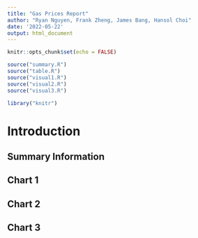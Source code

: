 ```yaml
---
title: "Gas Prices Report"
author: "Ryan Nguyen, Frank Zheng, James Bang, Hansol Choi"
date: '2022-05-22'
output: html_document
---
```


```r
knitr::opts_chunk$set(echo = FALSE)

source("summary.R")
source("table.R")
source("visual1.R")
source("visual2.R")
source("visual3.R")

library("knitr")
```

# Introduction


## Summary Information


## Chart 1


## Chart 2


## Chart 3

